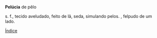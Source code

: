 '''Pelúcia''' de pêlo

s. f., 
tecido aveludado, feito de lã, seda, simulando pelos. , felpudo de um lado.


[[Wiktionary:Portuguese_index_p|Índice]]